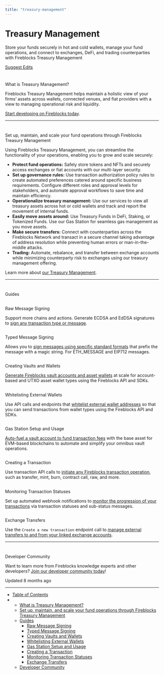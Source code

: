 ```yaml
---
title: "treasury-management"
---
```

  
  # Treasury Management

Store your funds securely in hot and cold wallets, manage your fund operations, and connect to exchanges, DeFi, and trading counterparties with Fireblocks Treasury Management

[Suggest Edits](/edit/treasury-management)

# 

What is Treasury Management?

[](#what-is-treasury-management)

Fireblocks Treasury Management helps maintain a holistic view of your firms’ assets across wallets, connected venues, and fiat providers with a view to managing operational risk and liquidity.

[Start developing on Fireblocks today](https://www.fireblocks.com/developer-sandbox-sign-up/?gl=1*19mlzew*_ga*MTY4ODc5Mjc3Ni%5B%E2%80%A6%5D_ga_D39L1D2ZX2*MTY4Nzg2MTQwOS4xNi4xLjE2ODc4Njc3OTMuMjcuMC4w).

* * *

# 

Set up, maintain, and scale your fund operations through Fireblocks Treasury Management

[](#set-up-maintain-and-scale-your-fund-operations-through-fireblocks-treasury-management)

Using Fireblocks Treasury Management, you can streamline the functionality of your operations, enabling you to grow and scale securely:

*   **Protect fund operations:** Safely store tokens and NFTs and securely access exchanges or fiat accounts with our multi-layer security.
*   **Set up governance rules:** Use transaction authorization policy rules to create automated preferences catered around specific business requirements. Configure different roles and approval levels for stakeholders, and automate approval workflows to save time and maintain efficiency.
*   **Operationalize treasury management:** Use our services to view all treasury assets across hot or cold wallets and track and report the movement of internal funds.
*   **Easily move assets around:** Use Treasury Funds in DeFi, Staking, or Tokenized Funds. Use our Gas Station for seamless gas management as you move assets.
*   **Make secure transfers:** Connect with counterparties across the Fireblocks Network and transact in a secure channel taking advantage of address resolution while preventing human errors or man-in-the-middle attacks.
*   **Trading:** Automate, rebalance, and transfer between exchange accounts while minimizing counterparty risk to exchanges using our treasury management offering.

Learn more about [our Treasury Management](https://www.fireblocks.com/blog/the-4-pillars-of-great-treasury-management-in-web3/).

* * *

# 

Guides

[](#guides)

## 

Raw Message Signing

[](#raw-message-signing)

Support more chains and actions. Generate ECDSA and EdDSA signatures to [sign any transaction type or message](/docs/raw-message-signing).

## 

Typed Message Signing

[](#typed-message-signing)

Allows you to [sign messages using specific standard formats](/docs/typed-message-signing) that prefix the message with a magic string. For ETH\_MESSAGE and EIP712 messages.

## 

Creating Vaults and Wallets

[](#creating-vaults-and-wallets)

[Generate Fireblocks vault accounts and asset wallets](/docs/creating-vaults-and-wallets) at scale for account-based and UTXO asset wallet types using the Fireblocks API and SDKs.

## 

Whitelisting External Wallets

[](#whitelisting-external-wallets)

Use API calls and endpoints that [whitelist external wallet addresses](/docs/whitelisting-external-wallets) so that you can send transactions from wallet types using the Fireblocks API and SDKs.

## 

Gas Station Setup and Usage

[](#gas-station-setup-and-usage)

[Auto-fuel a vault account to fund transaction fees](/docs/gas-station-setup) with the base asset for EVM-based blockchains to automate and simplify your omnibus vault operations.

## 

Creating a Transaction

[](#creating-a-transaction)

Use transaction API calls to [initiate any Fireblocks transaction operation](/docs/creating-a-transaction), such as transfer, mint, burn, contract call, raw, and more.

## 

Monitoring Transaction Statuses

[](#monitoring-transaction-statuses)

Set up automated webhook notifications to [monitor the progression of your transactions](/docs/monitor-tx-status) via transaction statuses and sub-status messages.

## 

Exchange Transfers

[](#exchange-transfers)

Use the `Create a new transaction` endpoint call to [manage external transfers to and from your linked exchange accounts](/docs/exchange-transfers).

* * *

# 

Developer Community

[](#developer-community)

Want to learn more from Fireblocks knowledge experts and other developers? [Join our developer community today](https://community.fireblocks.com/)!

Updated 8 months ago

* * *

*   [Table of Contents](#)
*   *   [What is Treasury Management?](#what-is-treasury-management)
    *   [Set up, maintain, and scale your fund operations through Fireblocks Treasury Management](#set-up-maintain-and-scale-your-fund-operations-through-fireblocks-treasury-management)
    *   [Guides](#guides)
        *   [Raw Message Signing](#raw-message-signing)
        *   [Typed Message Signing](#typed-message-signing)
        *   [Creating Vaults and Wallets](#creating-vaults-and-wallets)
        *   [Whitelisting External Wallets](#whitelisting-external-wallets)
        *   [Gas Station Setup and Usage](#gas-station-setup-and-usage)
        *   [Creating a Transaction](#creating-a-transaction)
        *   [Monitoring Transaction Statuses](#monitoring-transaction-statuses)
        *   [Exchange Transfers](#exchange-transfers)
    *   [Developer Community](#developer-community)